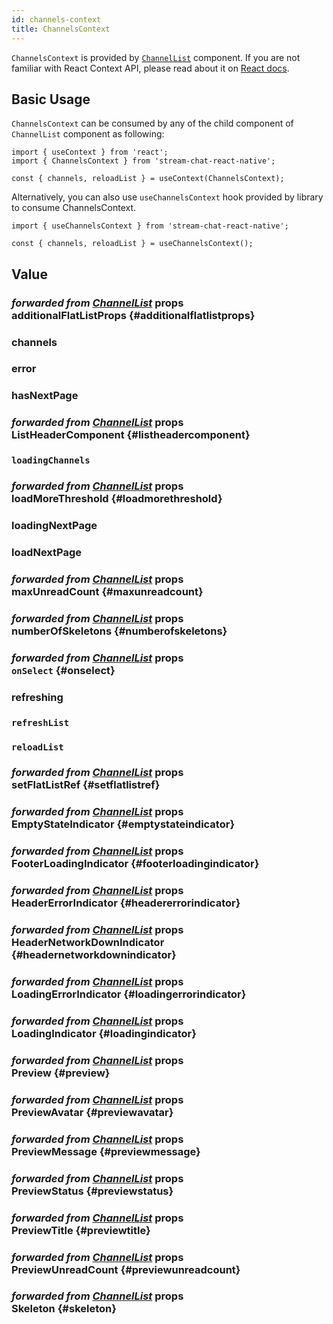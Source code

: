 ```yaml
---
id: channels-context
title: ChannelsContext
---
```




`ChannelsContext` is provided by [`ChannelList`](../core-components/channel-list.mdx) component. If you are not familiar with React Context API, please read about it on [React docs](https://reactjs.org/docs/context.html).

## Basic Usage

`ChannelsContext` can be consumed by any of the child component of `ChannelList` component as following:

```tsx
import { useContext } from 'react';
import { ChannelsContext } from 'stream-chat-react-native';

const { channels, reloadList } = useContext(ChannelsContext);
```

Alternatively, you can also use `useChannelsContext` hook provided by library to consume ChannelsContext.

```tsx
import { useChannelsContext } from 'stream-chat-react-native';

const { channels, reloadList } = useChannelsContext();
```

## Value

### <div class="label description">_forwarded from [ChannelList](../core-components/channel-list.mdx#additionalflatlistprops)_ props</div> additionalFlatListProps {#additionalflatlistprops}

<AdditionalFlatListProps />

### channels

<Channels />

### error

<Error />

<!-- ### forceUpdate -->

### hasNextPage

<HasNextPage />

### <div class="label description">_forwarded from [ChannelList](../core-components/channel-list.mdx#listheadercomponent)_ props</div> ListHeaderComponent {#listheadercomponent}

<ListHeaderComponent />

### `loadingChannels`

<LoadingChannels />

### <div class="label description">_forwarded from [ChannelList](../core-components/channel-list.mdx#loadmorethreshold)_ props</div> loadMoreThreshold {#loadmorethreshold}

<LoadMoreThreshold />

### loadingNextPage

<LoadingNextPage />

### loadNextPage

<LoadNextPage />

### <div class="label description">_forwarded from [ChannelList](../core-components/channel-list.mdx#maxunreadcount)_ props</div> maxUnreadCount {#maxunreadcount}

<MaxUnreadCount />

### <div class="label description">_forwarded from [ChannelList](../core-components/channel-list.mdx#numberofskeletons)_ props</div> numberOfSkeletons {#numberofskeletons}

<NumberOfSkeletons />

### <div class="label description">_forwarded from [ChannelList](../core-components/channel-list.mdx#onselect)_ props</div> `onSelect` {#onselect}

<OnSelect />

### refreshing

<Refreshing />

### `refreshList`

<RefreshList />

### `reloadList`

<ReloadList />

### <div class="label description">_forwarded from [ChannelList](../core-components/channel-list.mdx#setflatlistref)_ props</div> setFlatListRef {#setflatlistref}

<SetFlatListRef />

### <div class="label description">_forwarded from [ChannelList](../core-components/channel-list.mdx#emptystateindicator)_ props</div> EmptyStateIndicator {#emptystateindicator}

<EmptyStateIndicator />

### <div class="label description">_forwarded from [ChannelList](../core-components/channel-list.mdx#footerloadingindicator)_ props</div> FooterLoadingIndicator {#footerloadingindicator}

<FooterLoadingIndicator />

### <div class="label description">_forwarded from [ChannelList](../core-components/channel-list.mdx#headererrorindicator)_ props</div> HeaderErrorIndicator {#headererrorindicator}

<HeaderErrorIndicator />

### <div class="label description">_forwarded from [ChannelList](../core-components/channel-list.mdx#headernetworkdownindicator)_ props</div> HeaderNetworkDownIndicator {#headernetworkdownindicator}

<HeaderNetworkDownIndicator />

### <div class="label description">_forwarded from [ChannelList](../core-components/channel-list.mdx#loadingerrorindicator)_ props</div> LoadingErrorIndicator {#loadingerrorindicator}

<LoadingErrorIndicator />

### <div class="label description">_forwarded from [ChannelList](../core-components/channel-list.mdx#loadingindicator)_ props</div> LoadingIndicator {#loadingindicator}

<LoadingIndicator />

### <div class="label description">_forwarded from [ChannelList](../core-components/channel-list.mdx#preview)_ props</div> Preview {#preview}

<Preview />

### <div class="label description">_forwarded from [ChannelList](../core-components/channel-list.mdx#previewavatar)_ props</div> PreviewAvatar {#previewavatar}

<PreviewAvatar />

### <div class="label description">_forwarded from [ChannelList](../core-components/channel-list.mdx#previewmessage)_ props</div> PreviewMessage {#previewmessage}

<PreviewMessage />

### <div class="label description">_forwarded from [ChannelList](../core-components/channel-list.mdx#previewstatus)_ props</div> PreviewStatus {#previewstatus}

<PreviewStatus />

### <div class="label description">_forwarded from [ChannelList](../core-components/channel-list.mdx#previewtitle)_ props</div> PreviewTitle {#previewtitle}

<PreviewTitle />

### <div class="label description">_forwarded from [ChannelList](../core-components/channel-list.mdx#previewunreadcount)_ props</div> PreviewUnreadCount {#previewunreadcount}

<PreviewUnreadCount />

### <div class="label description">_forwarded from [ChannelList](../core-components/channel-list.mdx#skeleton)_ props</div> Skeleton {#skeleton}

<Skeleton />
